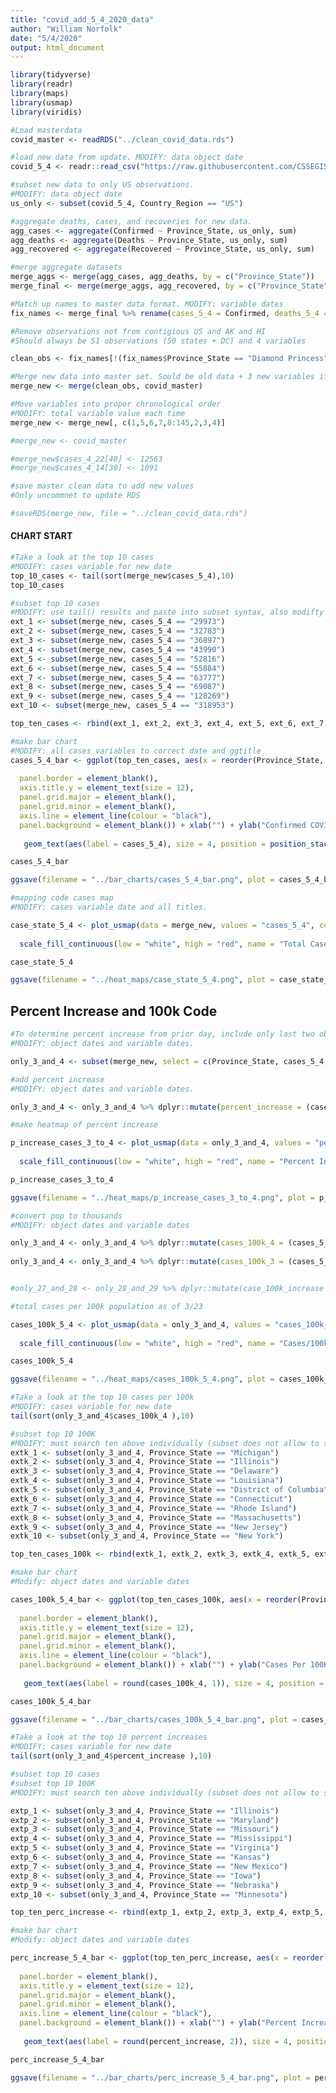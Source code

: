 ```yaml
---
title: "covid_add_5_4_2020_data"
author: "William Norfolk"
date: "5/4/2020"
output: html_document
---
```



```r
library(tidyverse)
library(readr)
library(maps)
library(usmap)
library(viridis)
```

```r
#Load masterdata
covid_master <- readRDS("../clean_covid_data.rds")
```


```r
#load new data from update. MODIFY: data object date
covid_5_4 <- readr::read_csv("https://raw.githubusercontent.com/CSSEGISandData/COVID-19/master/csse_covid_19_data/csse_covid_19_daily_reports/05-04-2020.csv")
```

```r
#subset new data to only US observations. 
#MODIFY: data object date
us_only <- subset(covid_5_4, Country_Region == "US")
```

```r
#aggregate deaths, cases, and recoveries for new data. 
agg_cases <- aggregate(Confirmed ~ Province_State, us_only, sum)
agg_deaths <- aggregate(Deaths ~ Province_State, us_only, sum)
agg_recovered <- aggregate(Recovered ~ Province_State, us_only, sum)
```

```r
#merge aggregate datasets
merge_aggs <- merge(agg_cases, agg_deaths, by = c("Province_State"))
merge_final <- merge(merge_aggs, agg_recovered, by = c("Province_State"))
```

```r
#Match up names to master data format. MODIFY: variable dates
fix_names <- merge_final %>% rename(cases_5_4 = Confirmed, deaths_5_4 = Deaths, recov_5_4 = Recovered)
```

```r
#Remove observations not from contigious US and AK and HI
#Should always be 51 observations (50 states + DC) and 4 variables

clean_obs <- fix_names[!(fix_names$Province_State == "Diamond Princess" | fix_names$Province_State == "Grand Princess" | fix_names$Province_State == "Guam" | fix_names$Province_State == "Puerto Rico" | fix_names$Province_State == "United States Virgin Islands" | fix_names$Province_State == "US" | fix_names$Province_State == "American Samoa" | fix_names$Province_State == "Northern Mariana Islands" | fix_names$Province_State == "Virgin Islands" | fix_names$Province_State == "Wuhan Evacuee" | fix_names$Province_State == "Recovered"),]
```

```r
#Merge new data into master set. Sould be old data + 3 new variables if successful
merge_new <- merge(clean_obs, covid_master)
```

```r
#Move variables into proper chronological order
#MODIFY: total variable value each time
merge_new <- merge_new[, c(1,5,6,7,8:145,2,3,4)]
```

```r
#merge_new <- covid_master
```

```r
#merge_new$cases_4_22[48] <- 12563
#merge_new$cases_4_14[30] <- 1091

```


```r
#save master clean data to add new values
#Only uncommnet to update RDS

#saveRDS(merge_new, file = "../clean_covid_data.rds")
```

#### CHART START

```r
#Take a look at the top 10 cases
#MODIFY: cases variable for new date
top_10_cases <- tail(sort(merge_new$cases_5_4),10)
top_10_cases
```

```r
#subset top 10 cases
#MODIFY: use tail() results and paste into subset syntax, also modifty cases date value
ext_1 <- subset(merge_new, cases_5_4 == "29973")
ext_2 <- subset(merge_new, cases_5_4 == "32783")
ext_3 <- subset(merge_new, cases_5_4 == "36897")
ext_4 <- subset(merge_new, cases_5_4 == "43990")
ext_5 <- subset(merge_new, cases_5_4 == "52816")
ext_6 <- subset(merge_new, cases_5_4 == "55884")
ext_7 <- subset(merge_new, cases_5_4 == "63777")
ext_8 <- subset(merge_new, cases_5_4 == "69087")
ext_9 <- subset(merge_new, cases_5_4 == "128269")
ext_10 <- subset(merge_new, cases_5_4 == "318953")

top_ten_cases <- rbind(ext_1, ext_2, ext_3, ext_4, ext_5, ext_6, ext_7, ext_8, ext_9, ext_10)
```

```r
#make bar chart
#MODIFY: all cases variables to correct date and ggtitle
cases_5_4_bar <- ggplot(top_ten_cases, aes(x = reorder(Province_State, -cases_5_4), cases_5_4)) + geom_bar(aes(fill = reorder(Province_State, -cases_5_4)),stat = "identity") + theme(axis.text.x = element_text(angle = 45, hjust = 1),
                                                                                                   legend.position = "none",                                                                        axis.text=element_text(size=12),
  panel.border = element_blank(), 
  axis.title.y = element_text(size = 12),
  panel.grid.major = element_blank(),
  panel.grid.minor = element_blank(),
  axis.line = element_line(colour = "black"),
  panel.background = element_blank()) + xlab("") + ylab("Confirmed COVID-19 Cases") + ggtitle("Top Ten Confirmed COVID-19 Cases by State 5/4/2020") +
  
   geom_text(aes(label = cases_5_4), size = 4, position = position_stack(vjust = 0.8))

cases_5_4_bar 
```

```r
ggsave(filename = "../bar_charts/cases_5_4_bar.png", plot = cases_5_4_bar)
```

```r
#mapping code cases map
#MODIFY: cases variable date and all titles.

case_state_5_4 <- plot_usmap(data = merge_new, values = "cases_5_4", color = "black") + 
  
  scale_fill_continuous(low = "white", high = "red", name = "Total Cases", label = scales::comma) + theme(legend.position = "right", plot.title = element_text(color = "black", size = 15, face = "bold"), plot.subtitle = element_text(color = "black", size = 10, face = "italic")) + labs(title = "COVID-19 Confirmed Cases by State", subtitle = "Data as of: 5/4/2020")

case_state_5_4
```

```r
ggsave(filename = "../heat_maps/case_state_5_4.png", plot = case_state_5_4)
```

## Percent Increase and 100k Code

```r
#To determine percent increase from prior day, include only last two observations
#MODIFY: object dates and variable dates.

only_3_and_4 <- subset(merge_new, select = c(Province_State, cases_5_4, cases_5_3, fips, total_pop))
```




```r
#add percent increase
#MODIFY: object dates and variable dates.

only_3_and_4 <- only_3_and_4 %>% dplyr::mutate(percent_increase = (cases_5_4 - cases_5_3) / cases_5_3 * 100)
```

```r
#make heatmap of percent increase

p_increase_cases_3_to_4 <- plot_usmap(data = only_3_and_4, values = "percent_increase", color = "black") + 
  
  scale_fill_continuous(low = "white", high = "red", name = "Percent Increase", label = scales::comma) + theme(legend.position = "right", plot.title = element_text(color = "black", size = 15, face = "bold"), plot.subtitle = element_text(color = "black", size = 10, face = "italic")) + labs(title = "Percent Increase of Confirmed COVID-19 Cases by State", subtitle = "From: 5/3/2020-5/4/2020")

p_increase_cases_3_to_4
```

```r
ggsave(filename = "../heat_maps/p_increase_cases_3_to_4.png", plot = p_increase_cases_3_to_4)
```

```r
#convert pop to thousands
#MODIFY: object dates and variable dates

only_3_and_4 <- only_3_and_4 %>% dplyr::mutate(cases_100k_4 = (cases_5_4 / total_pop) *100000)
  
only_3_and_4 <- only_3_and_4 %>% dplyr::mutate(cases_100k_3 = (cases_5_3 / total_pop) * 100000)


#only_27_and_28 <- only_28_and_29 %>% dplyr::mutate(case_100k_increase = (cases_100k_28 - cases_100k_27) / cases_100k_27 *100)

```

```r
#total cases per 100k population as of 3/23

cases_100k_5_4 <- plot_usmap(data = only_3_and_4, values = "cases_100k_4", color = "black") + 
  
  scale_fill_continuous(low = "white", high = "red", name = "Cases/100k Population", label = scales::comma) + theme(legend.position = "right", plot.title = element_text(color = "black", size = 15, face = "bold"), plot.subtitle = element_text(color = "black", size = 10, face = "italic")) + labs(title = "COVID-19 Confirmed Cases Per 100K Individuals by State", subtitle = "Data as of: 5/4/2020")

cases_100k_5_4
```

```r
ggsave(filename = "../heat_maps/cases_100k_5_4.png", plot = cases_100k_5_4)
```

```r
#Take a look at the top 10 cases per 100k
#MODIFY: cases variable for new date
tail(sort(only_3_and_4$cases_100k_4 ),10)
```


```r
#subset top 10 100K
#MODIFY: must search ten above individually (subset does not allow to select by these values for some reason...) and past the states in the code below.Also modify variable and object date names.
extk_1 <- subset(only_3_and_4, Province_State == "Michigan")
extk_2 <- subset(only_3_and_4, Province_State == "Illinois")
extk_3 <- subset(only_3_and_4, Province_State == "Delaware")
extk_4 <- subset(only_3_and_4, Province_State == "Louisiana")
extk_5 <- subset(only_3_and_4, Province_State == "District of Columbia")
extk_6 <- subset(only_3_and_4, Province_State == "Connecticut")
extk_7 <- subset(only_3_and_4, Province_State == "Rhode Island")
extk_8 <- subset(only_3_and_4, Province_State == "Massachusetts")
extk_9 <- subset(only_3_and_4, Province_State == "New Jersey")
extk_10 <- subset(only_3_and_4, Province_State == "New York")

top_ten_cases_100k <- rbind(extk_1, extk_2, extk_3, extk_4, extk_5, extk_6, extk_7, extk_8, extk_9, extk_10)
```

```r
#make bar chart
#Modify: object dates and variable dates

cases_100k_5_4_bar <- ggplot(top_ten_cases_100k, aes(x = reorder(Province_State, -cases_100k_4), cases_100k_4)) + geom_bar(aes(fill = reorder(Province_State, -cases_100k_4)), stat = "identity") + theme(axis.text.x = element_text(angle = 45, hjust = 1),
                                                                                                   legend.position = "none",                                                                        axis.text=element_text(size=12),
  panel.border = element_blank(),   
  axis.title.y = element_text(size = 12),
  panel.grid.major = element_blank(),
  panel.grid.minor = element_blank(),
  axis.line = element_line(colour = "black"),
  panel.background = element_blank()) + xlab("") + ylab("Cases Per 100K Individuals") + ggtitle("Top Ten COVID-19 Confirmed Cases Per 100K Individuals by State 5/4/2020") +
  
   geom_text(aes(label = round(cases_100k_4, 1)), size = 4, position = position_stack(vjust = 0.8))

cases_100k_5_4_bar
```

```r
ggsave(filename = "../bar_charts/cases_100k_5_4_bar.png", plot = cases_100k_5_4_bar)
```

```r
#Take a look at the top 10 percent increases
#MODIFY: cases variable for new date
tail(sort(only_3_and_4$percent_increase ),10)
```

```r
#subset top 10 cases
#subset top 10 100K
#MODIFY: must search ten above individually (subset does not allow to select by these values for some reason...) and past the states in the code below.Also modify variable and object date names.

extp_1 <- subset(only_3_and_4, Province_State == "Illinois")
extp_2 <- subset(only_3_and_4, Province_State == "Maryland")
extp_3 <- subset(only_3_and_4, Province_State == "Missouri")
extp_4 <- subset(only_3_and_4, Province_State == "Mississippi")
extp_5 <- subset(only_3_and_4, Province_State == "Virginia")
extp_6 <- subset(only_3_and_4, Province_State == "Kansas")
extp_7 <- subset(only_3_and_4, Province_State == "New Mexico")
extp_8 <- subset(only_3_and_4, Province_State == "Iowa")
extp_9 <- subset(only_3_and_4, Province_State == "Nebraska")
extp_10 <- subset(only_3_and_4, Province_State == "Minnesota")

top_ten_perc_increase <- rbind(extp_1, extp_2, extp_3, extp_4, extp_5, extp_6, extp_7, extp_8, extp_9, extp_10)
```

```r
#make bar chart
#Modify: object dates and variable dates

perc_increase_5_4_bar <- ggplot(top_ten_perc_increase, aes(x = reorder(Province_State, -percent_increase), percent_increase)) + geom_bar(aes(fill = reorder(Province_State, -percent_increase)), stat = "identity") + theme(axis.text.x = element_text(angle = 45, hjust = 1),
                                                                                                   legend.position = "none",                                                                        axis.text=element_text(size=12),
  panel.border = element_blank(),   
  axis.title.y = element_text(size = 12),
  panel.grid.major = element_blank(),
  panel.grid.minor = element_blank(),
  axis.line = element_line(colour = "black"),
  panel.background = element_blank()) + xlab("") + ylab("Percent Increase") + ggtitle("COVID-19: Top Ten Percent Increase by State from 5/3/20-5/4/20") +
  
   geom_text(aes(label = round(percent_increase, 2)), size = 4, position = position_stack(vjust = 0.8))

perc_increase_5_4_bar
```

```r
ggsave(filename = "../bar_charts/perc_increase_5_4_bar.png", plot = perc_increase_5_4_bar)
```